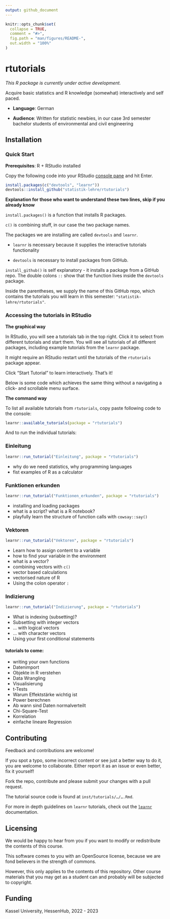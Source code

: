 ```yaml
---
output: github_document
---
```


<!-- README.md is generated from README.Rmd. Please edit that file -->

```r
knitr::opts_chunk$set(
  collapse = TRUE,
  comment = "#>",
  fig.path = "man/figures/README-",
  out.width = "100%"
)
```

# rtutorials

<!-- badges: start -->

<!-- badges: end -->

*This R package is currently under active development.*

Acquire basic statistics and R knowledge (somewhat) interactively and self paced.

- **Language**: German

- **Audience**: Written for statistic newbies, in our case 3rd semester bachelor students of environmental and civil engineering

## Installation

### Quick Start

**Prerequisites**: R + RStudio installed

Copy the following code into your RStudio [console pane](https://cengel.github.io/R-intro/backgroud.html#rstudio-console-and-command-prompt) and hit Enter.

``` r
install.packages(c("devtools", "learnr"))
devtools::install_github("statistik-lehre/rtutorials")
```

**Explanation for those who want to understand these two lines, skip if you already know**


`install.packages()` is a function that installs R packages. 

`c()` is combining stuff, in our case the two package names.

The packages we are installing are called `devtools` and `learnr`. 

- `learnr` is necessary because it supplies the interactive tutorials functionality

- `devtools` is necessary to install packages from GitHub.

`install_github()` is self explanatory - it installs a package from a GitHub repo. The double colons `::` show that the function lives inside the `devtools` package. 

Inside the parentheses, we supply the name of this GitHub repo, which contains the tutorials you will learn in this semester: `"statistik-lehre/rtutorials"`.

### Accessing the tutorials in RStudio

**The graphical way**

In RStudio, you will see a tutorials tab in the top right. Click it to
select from different tutorials and start them. You will see all tutorials of all different packages, including example tutorials from the `learnr` package. 

It might require an RStudio restart until the tutorials of the `rtutorials` package appear. 

Click "Start Tutorial" to learn interactively. That's it! 

Below is some code which achieves the same thing without a navigating a click- and scrollable menu surface.

**The command way**

To list all available tutorials from `rtutorials`, copy paste following code to the console:

``` r
learnr::available_tutorials(package = "rtutorials")
```

And to run the individual tutorials:

### Einleitung

```r
learnr::run_tutorial("Einleitung", package = "rtutorials")
```
- why do we need statistics, why programming languages
- fist examples of R as a calculator


### Funktionen erkunden

```r
learnr::run_tutorial("Funktionen_erkunden", package = "rtutorials")
```

   - installing and loading packages
   - what is a script? what is a R notebook?
   - playfully learn the structure of function calls with `cowsay::say()`
   

### Vektoren

```r
learnr::run_tutorial("Vektoren", package = "rtutorials")
```

   - Learn how to assign content to a variable
   - how to find your variable in the environment
   - what is a vector?
   - combining vectors with `c()`
   - vector based calculations
   - vectorised nature of R 
   - Using the colon operator `:`

### Indizierung

```r
learnr::run_tutorial("Indizierung", package = "rtutorials")
```

   - What is indexing (subsetting)?
   - Subsetting with integer vectors
   - … with logical vectors
   - … with character vectors
   - Using your first conditional statements

#### tutorials to come:

- writing your own functions
- Datenimport
- Objekte in R verstehen 
- Data Wrangling
- Visualisierung
- t-Tests
- Warum Effektstärke wichtig ist
- Power berechnen
- Ab wann sind Daten normalverteilt
- Chi-Square-Test
- Korrelation
- einfache lineare Regression


## Contributing

Feedback and contributions are welcome!

If you spot a typo, some incorrect content or see just a better way to do it, you
are welcome to collaborate. Either report it as an issue or even better, fix it
yourself!

Fork the repo, contribute and please submit your changes with a pull request. 

The tutorial source code is found at `inst/tutorials/…/….Rmd`.

For more in depth guidelines on `learnr` tutorials, check out the 
[`learnr`](https://rstudio.github.io/learnr/) documentation. 

## Licensing

We would be happy to hear from you if you want to modify or redistribute the contents of this course. 

This software comes to you with an OpenSource license, because we are fond believers in the strength of commons.

However, this only applies to the contents of this repository. Other course materials that you may get as a student can and probably will be subjected to copyright.


## Funding

Kassel University, HessenHub, 2022 - 2023
